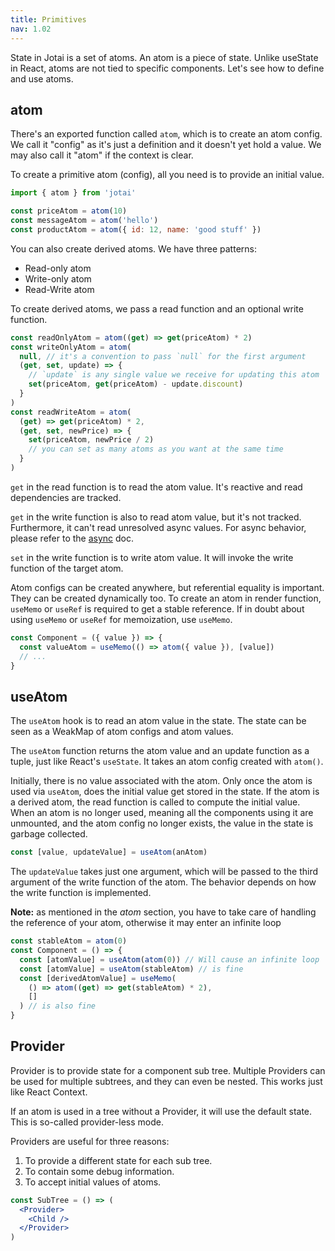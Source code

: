 ```yaml
---
title: Primitives
nav: 1.02
---
```


State in Jotai is a set of atoms.
An atom is a piece of state.
Unlike useState in React, atoms are not tied to specific components.
Let's see how to define and use atoms.

## atom

There's an exported function called `atom`, which is to create
an atom config. We call it "config" as it's just a definition
and it doesn't yet hold a value. We may also call it "atom" if the context is clear.

To create a primitive atom (config), all you need is to provide an initial value.

```js
import { atom } from 'jotai'

const priceAtom = atom(10)
const messageAtom = atom('hello')
const productAtom = atom({ id: 12, name: 'good stuff' })
```

You can also create derived atoms. We have three patterns:

- Read-only atom
- Write-only atom
- Read-Write atom

To create derived atoms, we pass a read function and an optional write function.

```js
const readOnlyAtom = atom((get) => get(priceAtom) * 2)
const writeOnlyAtom = atom(
  null, // it's a convention to pass `null` for the first argument
  (get, set, update) => {
    // `update` is any single value we receive for updating this atom
    set(priceAtom, get(priceAtom) - update.discount)
  }
)
const readWriteAtom = atom(
  (get) => get(priceAtom) * 2,
  (get, set, newPrice) => {
    set(priceAtom, newPrice / 2)
    // you can set as many atoms as you want at the same time
  }
)
```

`get` in the read function is to read the atom value.
It's reactive and read dependencies are tracked.

`get` in the write function is also to read atom value, but it's not tracked.
Furthermore, it can't read unresolved async values.
For async behavior, please refer to the [async](../guides/async.mdx) doc.

`set` in the write function is to write atom value.
It will invoke the write function of the target atom.

Atom configs can be created anywhere, but referential equality is important.
They can be created dynamically too.
To create an atom in render function, `useMemo` or `useRef` is required to get a stable reference. If in doubt about using `useMemo` or `useRef` for memoization, use `useMemo`.

```jsx
const Component = ({ value }) => {
  const valueAtom = useMemo(() => atom({ value }), [value])
  // ...
}
```

## useAtom

The `useAtom` hook is to read an atom value in the state.
The state can be seen as a WeakMap of atom configs and atom values.

The `useAtom` function returns the atom value and an update function as a tuple,
just like React's `useState`.
It takes an atom config created with `atom()`.

Initially, there is no value associated with the atom.
Only once the atom is used via `useAtom`,
does the initial value get stored in the state.
If the atom is a derived atom, the read function is called to compute the initial value.
When an atom is no longer used, meaning all the components using it are unmounted,
and the atom config no longer exists, the value in the state is garbage collected.

```js
const [value, updateValue] = useAtom(anAtom)
```

The `updateValue` takes just one argument, which will be passed
to the third argument of the write function of the atom.
The behavior depends on how the write function is implemented.

**Note:** as mentioned in the _atom_ section, you have to take care of handling the reference of your atom, otherwise it may enter an infinite loop

```typescript
const stableAtom = atom(0)
const Component = () => {
  const [atomValue] = useAtom(atom(0)) // Will cause an infinite loop
  const [atomValue] = useAtom(stableAtom) // is fine
  const [derivedAtomValue] = useMemo(
    () => atom((get) => get(stableAtom) * 2),
    []
  ) // is also fine
}
```

## Provider

Provider is to provide state for a component sub tree.
Multiple Providers can be used for multiple subtrees, and they can even be nested.
This works just like React Context.

If an atom is used in a tree without a Provider,
it will use the default state. This is so-called provider-less mode.

Providers are useful for three reasons:

1. To provide a different state for each sub tree.
2. To contain some debug information.
3. To accept initial values of atoms.

```jsx
const SubTree = () => (
  <Provider>
    <Child />
  </Provider>
)
```
